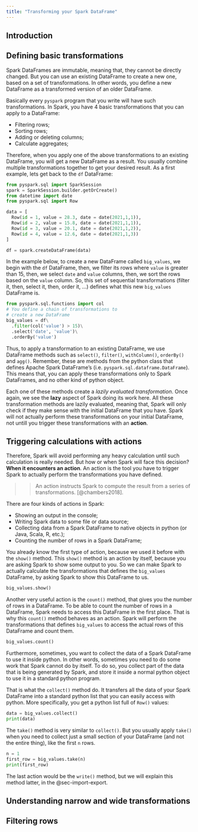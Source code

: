 ```yaml
---
title: "Transforming your Spark DataFrame"
---
```


## Introduction


## Defining basic transformations

Spark DataFrames are immutable, meaning that, they cannot be directly changed. But you can use an existing DataFrame to create a new one, based on a set of transformations. In other words, you define a new DataFrame as a transformed version of an older DataFrame.

Basically every `pyspark` program that you write will have such transformations. In Spark, you have 4 basic transformations that you can apply to a DataFrame:

- Filtering rows;
- Sorting rows;
- Adding or deleting columns;
- Calculate aggregates;

Therefore, when you apply one of the above transformations to an existing DataFrame, you will get a new DataFrame as a result. You usually combine multiple transformations together to get your desired result. As a first example, lets get back to the `df` DataFrame:

```python
from pyspark.sql import SparkSession
spark = SparkSession.builder.getOrCreate()
from datetime import date
from pyspark.sql import Row

data = [
  Row(id = 1, value = 28.3, date = date(2021,1,1)),
  Row(id = 2, value = 15.8, date = date(2021,1,1)),
  Row(id = 3, value = 20.1, date = date(2021,1,2)),
  Row(id = 4, value = 12.6, date = date(2021,1,3))
]

df = spark.createDataFrame(data)
```

In the example below, to create a new DataFrame called `big_values`, we begin with the `df` DataFrame, then, we filter its rows where `value` is greater than 15, then, we select `date` and `value` columns, then, we sort the rows based on the `value` column. So, this set of sequential transformations (filter it, then, select it, then, order it, ...) defines what this new `big_values` DataFrame is.

```python
from pyspark.sql.functions import col
# You define a chain of transformations to
# create a new DataFrame
big_values = df\
  .filter(col('value') > 15)\
  .select('date', 'value')\
  .orderBy('value')
```

Thus, to apply a transformation to an existing DataFrame, we use DataFrame methods such as `select()`, `filter()`, `withColumn()`, `orderBy()` and `agg()`. Remember, these are methods from the python class that defines Apache Spark DataFrame's (i.e. `pyspark.sql.dataframe.DataFrame`). This means that, you can apply these transformations only to Spark DataFrames, and no other kind of python object. 

Each one of these methods create a *lazily evaluated transformation*. Once again, we see the **lazy** aspect of Spark doing its work here. All these transformation methods are lazily evaluated, meaning that, Spark will only check if they make sense with the initial DataFrame that you have. Spark will not actually perform these transformations on your initial DataFrame, not untill you trigger these transformations with an **action**.

## Triggering calculations with actions {#sec-dataframe-actions}

Therefore, Spark will avoid performing any heavy calculation until such calculation is really needed. But how or when Spark will face this decision? **When it encounters an action**. An action is the tool you have to trigger Spark to actually perform the transformations you have defined.

>> An action instructs Spark to compute the result from a series of transformations. [@chambers2018].

There are four kinds of actions in Spark:

- Showing an output in the console;
- Writing Spark data to some file or data source;
- Collecting data from a Spark DataFrame to native objects in python (or Java, Scala, R, etc.);
- Counting the number of rows in a Spark DataFrame;

You already know the first type of action, because we used it before with the `show()` method. This `show()` method is an action by itself, because you are asking Spark to show some output to you. So we can make Spark to actually calculate the transformations that defines the `big_values` DataFrame, by asking Spark to show this DataFrame to us.

```python
big_values.show()
```

Another very useful action is the `count()` method, that gives you the number of rows in a DataFrame. To be able to count the number of rows in a DataFrame, Spark needs to access this DataFrame in the first place. That is why this `count()` method behaves as an action. Spark will perform the transformations that defines `big_values` to access the actual rows of this DataFrame and count them.

```python
big_values.count()
```

Furthermore, sometimes, you want to collect the data of a Spark DataFrame to use it inside python. In other words, sometimes you need to do some work that Spark cannot do by itself. To do so, you collect part of the data that is being generated by Spark, and store it inside a normal python object to use it in a standard python program. 

That is what the `collect()` method do. It transfers all the data of your Spark DataFrame into a standard python list that you can easily access with python. More specifically, you get a python list full of `Row()` values:

```python
data = big_values.collect()
print(data)
```

The `take()` method is very similar to `collect()`. But you usually apply `take()` when you need to collect just a small section of your DataFrame (and not the entire thing), like the first `n` rows.

```python
n = 1
first_row = big_values.take(n)
print(first_row)
```

The last action would be the `write()` method, but we will explain this method latter, in the @sec-import-export.

 
## Understanding narrow and wide transformations



## Filtering rows


